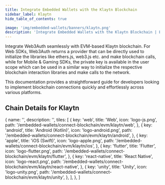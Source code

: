 ```yaml
---
title: Integrate Embedded Wallets with the Klaytn Blockchain
sidebar_label: Klaytn
hide_table_of_contents: true

image: 'img/embedded-wallets/banners/klaytn.png'
description: 'Integrate Embedded Wallets with the Klaytn Blockchain | Embedded Wallets'
---
```



Integrate Web3Auth seamlessly with EVM-based Klaytn blockchain. For Web SDKs, Web3Auth returns a provider that can be directly used to initialize the libraries like ethers.js, web3.js etc. and make blockchain calls, while for Mobile & Gaming SDKs, the private key is available in the user scope which can be used in a similar way to initialize the respective blockchain interaction libraries and make calls to the network.

This documentation provides a straightforward guide for developers looking to implement blockchain connections quickly and effortlessly across various platforms.

## Chain Details for Klaytn

<ChainDetailsKlaytn />

  {
    name: '',
    description: '',
    tiles: [
      {
        key: 'web',
        title: 'Web',
        icon: 'logo-js.png',
        path: '/embedded-wallets/connect-blockchain/evm/klaytn/web',
      },
      {
        key: 'android',
        title: 'Android (Kotlin)',
        icon: 'logo-android.png',
        path: '/embedded-wallets/connect-blockchain/evm/klaytn/android',
      },
      {
        key: 'apple',
        title: 'iOS (Swift)',
        icon: 'logo-apple.png',
        path: '/embedded-wallets/connect-blockchain/evm/klaytn/ios',
      },
      {
        key: 'flutter',
        title: 'Flutter',
        icon: 'logo-flutter.png',
        path: '/embedded-wallets/connect-blockchain/evm/klaytn/flutter',
      },
      {
        key: 'react-native',
        title: 'React Native',
        icon: 'logo-react.png',
        path: '/embedded-wallets/connect-blockchain/evm/klaytn/react-native',
      },
      {
        key: 'unity',
        title: 'Unity',
        icon: 'logo-unity.png',
        path: '/embedded-wallets/connect-blockchain/evm/klaytn/unity',
      },
    ],
  },
]

<Tiles tileGroups={Klaytn} />

